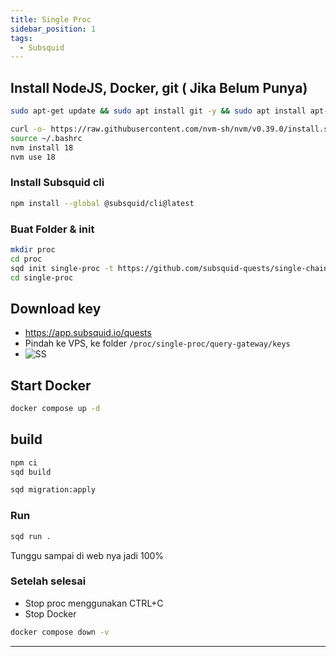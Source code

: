 ```yaml
---
title: Single Proc
sidebar_position: 1
tags:
  - Subsquid
---
```


## Install NodeJS, Docker, git ( Jika Belum Punya)

```sh filename="install docker and more" copy
sudo apt-get update && sudo apt install git -y && sudo apt install apt-transport-https ca-certificates curl software-properties-common -y && curl -fsSL https://download.docker.com/linux/ubuntu/gpg | sudo apt-key add - && sudo add-apt-repository "deb [arch=amd64] https://download.docker.com/linux/ubuntu focal stable" && sudo apt-get install docker-ce docker-ce-cli containerd.io docker-compose-plugin -y
```

```sh filename="Node.js" copy
curl -o- https://raw.githubusercontent.com/nvm-sh/nvm/v0.39.0/install.sh | bash
source ~/.bashrc
nvm install 18
nvm use 18
```

### Install Subsquid cli

```sh filename="Node.js" copy
npm install --global @subsquid/cli@latest
```

### Buat Folder & init

```sh filename="Node.js" copy
mkdir proc
cd proc
sqd init single-proc -t https://github.com/subsquid-quests/single-chain-squid
cd single-proc
```

## Download key

- https://app.subsquid.io/quests
- Pindah ke VPS, ke folder `/proc/single-proc/query-gateway/keys`
- ![SS](/img/squidproc.png)

## Start Docker

```sh filename="build" copy
docker compose up -d
```

## build

```sh filename="build" copy
npm ci
sqd build
```

```sh filename="migrate" copy
sqd migration:apply
```

### Run

```sh filename="run" copy
sqd run .
```

Tunggu sampai di web nya jadi 100%

### Setelah selesai
 - Stop proc menggunakan CTRL+C
 - Stop Docker

 ```sh filename="delete" copy
 docker compose down -v
 ```

 ---